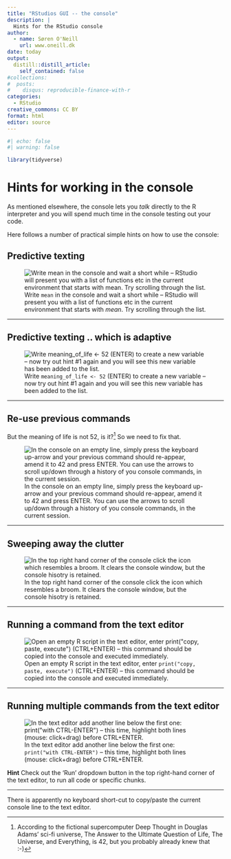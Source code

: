 ```yaml
---
title: "RStudios GUI -- the console"
description: |
  Hints for the RStudio console
author:
  - name: Søren O'Neill
    url: www.oneill.dk
date: today
output:
  distill::distill_article:
    self_contained: false
#collections:
#  posts:
#    disqus: reproducible-finance-with-r
categories:
  - RStudio
creative_commons: CC BY
format: html
editor: source
---
```


```r
#| echo: false
#| warning: false

library(tidyverse)
```

# Hints for working in the console

As mentioned elsewhere, the console lets you _talk_ directly to the R interpreter and you will spend much time in the console testing out your code.

Here follows a number of practical simple hints on how to use the console:

## Predictive texting

![Write `mean` in the console and wait a short while -- RStudio will present you with a list of functions etc in the current environment that starts with _mean_. Try scrolling through the list.](gfx/mouse_over_list.gif)

<hr>

## Predictive texting .. which is adaptive

![Write `meaning_of_life <- 52` (ENTER) to create a new variable -- now try out hint #1 again and you will see this new variable has been added to the list.](gfx/mouse_over_list_2.gif)

<hr>

## Re-use previous commands

But the meaning of life is not 52, is it?[^1] So we need to fix that. 

![In the console on an empty line, simply press the keyboard up-arrow and your previous command should re-appear, amend it to 42 and press ENTER. You can use the arrows to scroll up/down through a history of you console commands, in the current session.](gfx/history_keys.gif)

<hr>

## Sweeping away the clutter

![In the top right hand corner of the console click the icon which resembles a broom. It clears the console window, but the console hisotry is retained.](gfx/clear_console.gif)

<hr>

## Running a command from the text editor

![Open an empty R script in the text editor, enter `print("copy, paste, execute")` (CTRL+ENTER) -- this command should be copied into the console and executed immediately.](gfx/ctrl-enter.gif)

<hr>

## Running multiple commands from the text editor

![In the text editor add another line below the first one: `print("with CTRL-ENTER")` -- this time, highlight both lines (mouse: click+drag) before CTRL+ENTER.](gfx/ctrl-enter_2.gif)

**Hint** Check out the 'Run' dropdown button in the top right-hand corner of the text editor, to run all code or specific chunks.

<hr>

There is apparently no keyboard short-cut to copy/paste the current console line to the text editor.

[^1]: According to the fictional supercomputer Deep Thought in Douglas Adams' sci-fi universe, The Answer to the Ultimate Question of Life, The Universe, and Everything, is 42, but you probably already knew that :-)

<script src="https://giscus.app/client.js"
        data-repo="sorenoneill/r4phd"
        data-repo-id="R_kgDOJ9etDQ"
        data-category="Announcements"
        data-category-id="DIC_kwDOJ9etDc4CYApF"
        data-mapping="pathname"
        data-strict="0"
        data-reactions-enabled="0"
        data-emit-metadata="0"
        data-input-position="bottom"
        data-theme="cobalt"
        data-lang="en"
        crossorigin="anonymous"
        async>
</script>


